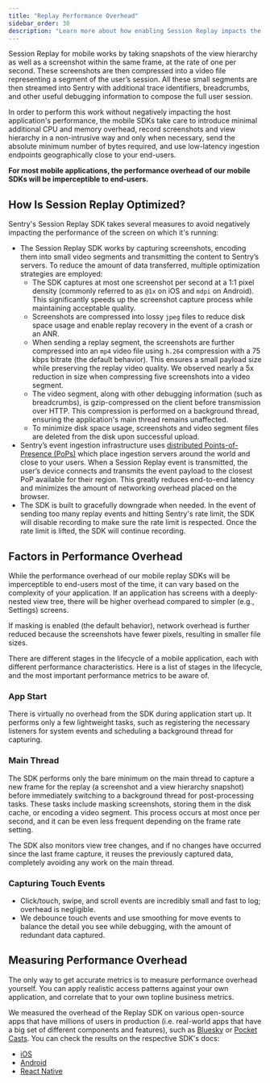 ```yaml
---
title: "Replay Performance Overhead"
sidebar_order: 30
description: "Learn more about how enabling Session Replay impacts the performance of your application."
---
```


Session Replay for mobile works by taking snapshots of the view hierarchy as well as a screenshot within the same frame, at the rate of one per second. These screenshots are then compressed into a video file representing a segment of the user’s session. All these small segments are then streamed into Sentry with additional trace identifiers, breadcrumbs, and other useful debugging information to compose the full user session.

In order to perform this work without negatively impacting the host application's performance, the mobile SDKs take care to introduce minimal additional CPU and memory overhead, record screenshots and view hierarchy in a non-intrusive way and only when necessary, send the absolute minimum number of bytes required, and use low-latency ingestion endpoints geographically close to your end-users.

**For most mobile applications, the performance overhead of our mobile SDKs will be imperceptible to end-users.**

## How Is Session Replay Optimized?

Sentry's Session Replay SDK takes several measures to avoid negatively impacting the performance of the screen on which it's running:

- The Session Replay SDK works by capturing screenshots, encoding them into small video segments and transmitting the content to Sentry’s servers. To reduce the amount of data transferred, multiple optimization strategies are employed:
  - The SDK captures at most one screenshot per second at a 1:1 pixel density (commonly referred to as `@1x` on iOS and `mdpi` on Android). This significantly speeds up the screenshot capture process while maintaining acceptable quality.
  - Screenshots are compressed into lossy `jpeg` files to reduce disk space usage and enable replay recovery in the event of a crash or an ANR.
  - When sending a replay segment, the screenshots are further compressed into an `mp4` video file using `h.264` compression with a 75 kbps bitrate (the default behavior). This ensures a small payload size while preserving the replay video quality. We observed nearly a 5x reduction in size when compressing five screenshots into a video segment.
  - The video segment, along with other debugging information (such as breadcrumbs), is gzip-compressed on the client before transmission over HTTP. This compression is performed on a background thread, ensuring the application's main thread remains unaffected.
  - To minimize disk space usage, screenshots and video segment files are deleted from the disk upon successful upload.
- Sentry’s event ingestion infrastructure uses [distributed Points-of-Presence (PoPs)](https://blog.sentry.io/2022/03/31/sentry-points-of-presence-how-we-built-a-distributed-ingestion/) which place ingestion servers around the world and close to your users. When a Session Replay event is transmitted, the user’s device connects and transmits the event payload to the closest PoP available for their region. This greatly reduces end-to-end latency and minimizes the amount of networking overhead placed on the browser.
- The SDK is built to gracefully downgrade when needed. In the event of sending too many replay events and hitting Sentry's rate limit, the SDK will disable recording to make sure the rate limit is respected. Once the rate limit is lifted, the SDK will continue recording.

## Factors in Performance Overhead

While the performance overhead of our mobile replay SDKs will be imperceptible to end-users most of the time, it can vary based on the complexity of your application. If an application has screens with a deeply-nested view tree, there will be higher overhead compared to simpler (e.g., Settings) screens.

If masking is enabled (the default behavior), network overhead is further reduced because the screenshots have fewer pixels, resulting in smaller file sizes.

There are different stages in the lifecycle of a mobile application, each with different performance characteristics. Here is a list of stages in the lifecycle, and the most important performance metrics to be aware of.

### App Start

There is virtually no overhead from the SDK during application start up. It performs only a few lightweight tasks, such as registering the necessary listeners for system events and scheduling a background thread for capturing.

### Main Thread

The SDK performs only the bare minimum on the main thread to capture a new frame for the replay (a screenshot and a view hierarchy snapshot) before immediately switching to a background thread for post-processing tasks. These tasks include masking screenshots, storing them in the disk cache, or encoding a video segment. This process occurs at most once per second, and it can be even less frequent depending on the frame rate setting.

The SDK also monitors view tree changes, and if no changes have occurred since the last frame capture, it reuses the previously captured data, completely avoiding any work on the main thread.

### Capturing Touch Events

- Click/touch, swipe, and scroll events are incredibly small and fast to log; overhead is negligible.
- We debounce touch events and use smoothing for move events to balance the detail you see while debugging, with the amount of redundant data captured.

## Measuring Performance Overhead

The only way to get accurate metrics is to measure performance overhead yourself. You can apply realistic access patterns against your own application, and correlate that to your own topline business metrics.

We measured the overhead of the Replay SDK on various open-source apps that have millions of users in production (i.e. real-world apps that have a big set of different components and features), such as [Bluesky](https://github.com/bluesky-social/social-app) or [Pocket Casts](https://github.com/Automattic/pocket-casts-android). You can check the results on the respective SDK's docs:

- [iOS](/platforms/apple/guides/ios/session-replay/performance-overhead/)
- [Android](/platforms/android/session-replay/performance-overhead/)
- [React Native](/platforms/react-native/session-replay/performance-overhead/)
